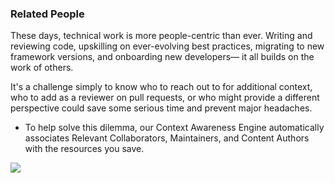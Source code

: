 ### Related People
These days, technical work is more people-centric than ever. Writing and reviewing code, upskilling on ever-evolving best practices, migrating to new framework versions, and onboarding new developers— it all builds on the work of others.

It's a challenge simply to know who to reach out to for additional context, who to add as a reviewer on pull requests, or who might provide a different perspective could save some serious time and prevent major headaches.
- To help solve this dilemma, our Context Awareness Engine automatically associates Relevant Collaborators, Maintainers, and Content Authors with the resources you save.

![](https://storage.googleapis.com/pieces_static_resources/pfd_wiki/RELATED_PEOPLE.gif)

